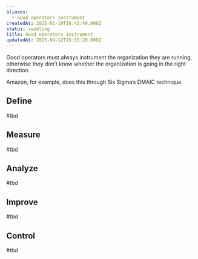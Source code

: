```yaml
---
aliases:
  - Good operators instrument
createdAt: 2025-01-19T16:42:49.000Z
status: seedling
title: Good operators instrument
updatedAt: 2025-04-12T15:55:20.000Z
---
```

Good operators must always instrument the organization they are running, otherwise they don’t know whether the organization is going in the right direction.

Amazon, for example, does this through Six Sigma’s DMAIC technique.

## Define

#tbd

## Measure

#tbd

## Analyze

#tbd

## Improve

#tbd

## Control

#tbd
